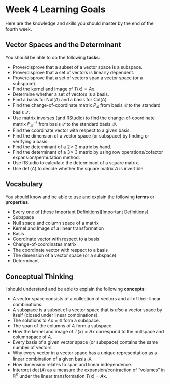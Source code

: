 
# Week 4 Learning Goals



Here are the knowledge and skills you should master by the end of the fourth week.


## Vector Spaces and the Determinant

You should be able to do the following **tasks**:

* Prove/disprove that a subset of a vector space is a subspace.
* Prove/disprove that a set of vectors is linearly dependent.
* Prove/disprove that a set of vectors span a vector space (or a subspace).
* Find the kernel and image of $T(\mathsf{x}) = Ax$.
* Determine whether a set of vectors is a basis.
* Find a basis for $\mathrm{Nul}(A)$ and a basis for $\mathrm{Col}(A)$.
* Find the change-of-coordinate matrix $P_{\mathcal{B}}$ from basis ${\mathcal{B}}$ to the standard basis $\mathcal{S}$.
* Use matrix inverses (and RStudio) to find the change-of-coordinate matrix $P_{\mathcal{B}}^{-1}$ from basis ${\mathcal{S}}$ to the standard basis $\mathcal{B}$.
* Find the coordinate vector with respect to a given basis.
* Find the dimension of a vector space (or subspace) by finding or verifying a basis.
* Find the determinant of a $2 \times 2$ matrix by hand.
* Find the determinant of a $3 \times 3$ matrix by using row operations/cofactor expansion/permutation method.
* Use RStudio to calculate the determinant of a square matrix.
* Use $\det(A)$ to decide whether the square matrix $A$ is invertible.

## Vocabulary

You should know and be able to use and explain the following **terms** or **properties**. 

* Every one of [these Important Definitions][Important Definitions]
* Subspace
* Null space and column space of a matrix
* Kernel and Image of a linear transformation
* Basis
* Coordinate vector with respect to a basis
* Change-of-coordinates matrix
* The coordinate vector with respect to a basis
* The dimension of a vector space (or a subspace)
* Determinant

## Conceptual Thinking

I should understand and be able to explain the following **concepts**:

* A vector space consists of a collection of vectors and all of their linear combinations.
* A subspace is a subset of a vector space that is *also* a vector space by itself (closed under linear combinations).
* The solutions to $A \mathsf{x} = \mathbb{0}$ form a subspace.
* The span of the columns of $A$ form a subspace.
* How the kernel and image of $T(\mathsf{x}) = Ax$ correspond to the nullspace and columnspace of $A$.
* Every basis of a given vector space (or subspace) contains the same number of vectors.
* Why every vector in a vector space has a unique representation as a linear combination of a given basis ${\mathcal{B}}$.
* How dimension relates to span and linear independence.
* Interpret $\det(A)$ as a measure the expansion/contraction of "volumes" in $\mathbb{R}^n$ under the linear transformation $T(\mathsf{x})=A\mathsf{x}$.

